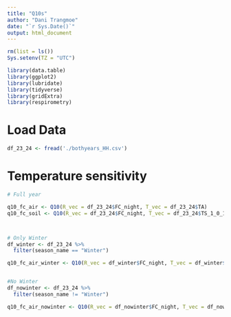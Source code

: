 ```yaml
---
title: "Q10s"
author: "Dani Trangmoe"
date: "`r Sys.Date()`"
output: html_document
---
```



```r
rm(list = ls())
Sys.setenv(TZ = "UTC")

library(data.table)
library(ggplot2)
library(lubridate)
library(tidyverse)
library(gridExtra)
library(respirometry)
```


# Load Data 

```r

df_23_24 <- fread('./bothyears_HH.csv')


```


# Temperature sensitivity

```r

# Full year

q10_fc_air <- Q10(R_vec = df_23_24$FC_night, T_vec = df_23_24$TA)
q10_fc_soil <- Q10(R_vec = df_23_24$FC_night, T_vec = df_23_24$TS_1_0_1)



# Only Winter
df_winter <- df_23_24 %>%
  filter(season_name == "Winter")

q10_fc_air_winter <- Q10(R_vec = df_winter$FC_night, T_vec = df_winter$TA)


#No Winter
df_nowinter <- df_23_24 %>%
  filter(season_name != "Winter")

q10_fc_air_nowinter <- Q10(R_vec = df_nowinter$FC_night, T_vec = df_nowinter$TA)

```


